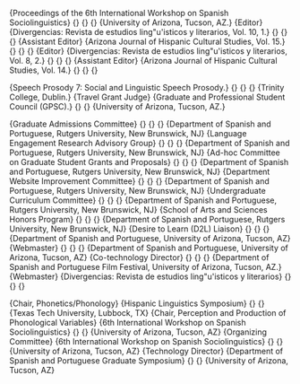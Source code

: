 
\section{Service and Outreach}

\vspace{-0.1in}

\subsection{Mentoring of doctoral students}

\cventry{2019}{Tadjou-N'Dine Mamadou Yacoubou}{Member of PhD qualifying paper committee}{}{}{Linguistics, Rutgers University}
\cventry{}{Nathan Koser}{Member of PhD qualifying paper committee}{}{}{Linguistics, Rutgers University}
\cventry{}{Laura Fern\'andez Arroyo}{Member of PhD qualifying paper committee}{}{}{Spanish and Portuguese, Rutgers University}
\cventry{}{Nicole Rodr\'iguez}{Member of PhD qualifying paper committee}{}{}{Spanish and Portuguese, Rutgers University}
\cventry{2018}{Cristina Lozano Arg\"uelles}{Member of Dissertation committee}{}{}{Spanish and Portuguese, Rutgers University}
\cventry{}{Michele Goldin}{Member of Dissertation committee}{}{}{Spanish and Portuguese, Rutgers University}
\cventry{}{Julio C{\'e}sar L{\'o}pez Otero}{Member of Dissertation committee}{}{}{Spanish and Portuguese, Rutgers University}
\cventry{}{Esther Hur}{Member of Dissertation committee}{}{}{Spanish and Portuguese, Rutgers University}
\cventry{}{Julio C{\'e}sar L{\'o}pez Otero}{Member of PhD qualifying paper committee}{}{}{Spanish and Portuguese, Rutgers University}
\cventry{}{Michele Goldin}{Member of PhD qualifying paper committee}{}{}{Spanish and Portuguese, Rutgers University}
\cventry{}{Esther Hur}{Member of PhD qualifying paper committee}{}{}{Spanish and Portuguese, Rutgers University}
\cventry{2017}{Cristina Lozano}{Member of PhD qualifying paper committee}{}{}{Spanish and Portuguese, Rutgers University}
\cventry{}{Eileen Blum}{Member of PhD qualifying paper committee}{}{}{Linguistics, Rutgers University}
\cventry{}{Gwendolyn Rehrig}{Member of Dissertation committee}{}{}{Psychology, Rutgers University}


\subsection{Mentoring of undergraduate students}

\cventry{2018 -- 2019}{Maxine Ellicott}{School of Arts and Sciences Honors Program Faculty Mentoring}{}{}{Pre-med, Rutgers University}
\cventry{}{Hamail Iqbal}{School of Arts and Sciences Honors Program Faculty Mentoring}{}{}{Rutgers University}
\cventry{}{Jessica Philip}{School of Arts and Sciences Honors Program Faculty Mentoring}{}{}{Statistics, Rutgers University}
\cventry{2017 -- 2018}{Jessyca Campos}{Independent Study}{}{}{How syllable weight influences the perception of stress in second language learners of Spanish \\ Linguistics, Rutgers University}
\cventry{}{Tiffany Calvache}{School of Arts and Sciences Honors Program Faculty Mentoring}{}{}{Molecular Biology and Biochemistry, Rutgers University}
\cventry{}{Shuxiang Michelle Fan}{School of Arts and Sciences Honors Program Faculty Mentoring}{}{}{Linguistic Anthropology, Rutgers University}


\subsection{Manuscript Reviewer}

\cventry{2019}{Language and Speech.}{}{}{}{}
\cventry{}{Studies in Hispanic and Lusiphone Linguistics.}{}{}{}{}
\cventry{}{Journal of Phonetics.}{}{}{}{}
\cventry{}{Linguistic Approaches to Bilingualism.}{}{}{}{}
\cventry{}{Journal of the Acoustical Society of America.}{}{}{}{}
\cventry{}{Languages.}{}{}{}{}
\cventry{}{Language Learning.}{}{}{}{}
\cventry{2018}{Language and Speech.}{}{}{}{}
\cventry{}{Bilingualism: Language and Cognition.}{}{}{}{}
\cventry{}{Langauges.}{}{}{}{}
\cventry{}{Routledge Edited Volume: El español como lengua de herencia.}{}{}{}{}
\cventry{2017}{Hispanic Studies Review.}{}{}{}{}
\cventry{}{Language and Speech.}{}{}{}{}
\cventry{}{Bilingualism: Language and Cognition.}{}{}{}{}
\cventry{}{Heritage Language Journal.}{}{}{}{}
\cventry{}{Languages.}{}{}{}{}
\cventry{2016}{Second Language Research.}{}{}{}{}
\cventry{}{Journal of Second Language Pronunciation.}{}{}{}{}
\cventry{}{Hispanic Studies Review.}{}{}{}{}
\cventry{2015}{Journal of Second Language Pronunciation.}{}{}{}{}
\cventry{2012}
        {Proceedings of the 6th International Workshop on Spanish Sociolinguistics}
        {}
        {}
        {}
        {University of Arizona, Tucson, AZ.}
\cventry{2012}
        {Editor}
        {Divergencias: Revista de estudios ling\"u\'isticos y literarios, Vol. 10, 1.}
        {}
        {}
        {}
\cventry{2011}
        {Assistant Editor}
        {Arizona Journal of Hispanic Cultural Studies, Vol. 15.}
        {}
        {}
        {}
\cventry{2010}
        {Editor}
        {Divergencias: Revista de estudios ling\"u\'isticos y literarios, Vol. 8, 2.}
        {}
        {}
        {}
\cventry{2010}
        {Assistant Editor}
        {Arizona Journal of Hispanic Cultural Studies, Vol. 14.}
        {}
        {}
        {}


\subsection{Abstract Reviewer}

\cventry{2014}
        {Speech Prosody 7: Social and Linguistic Speech Prosody.}
        {}
        {}
        {}
        {Trinity College, Dublin.}
\cventry{2014}
        {Travel Grant Judge}
        {Graduate and Professional Student Council (GPSC).}
        {}
        {}
        {University of Arizona, Tucson, AZ.}


\subsection{Departmental Committees and Administrative Assignments}

\cventry{2018 -- 2019}
        {Graduate Admissions Committee}
        {}
        {}
        {}
        {Department of Spanish and Portuguese, Rutgers University, New Brunswick, NJ}
\cventry{2018 -- ongoing}
        {Language Engagement Research Advisory Group}
        {}
        {}
        {}
        {Department of Spanish and Portuguese, Rutgers University, New Brunswick, NJ}
\cventry{2017 -- 2018}
        {Ad-hoc Committee on Graduate Student Grants and Proposals}
        {}
        {}
        {}
        {Department of Spanish and Portuguese, Rutgers University, New Brunswick, NJ}
\cventry{2017 -- 2018}
        {Department Website Improvement Committee}
        {}
        {}
        {}
        {Department of Spanish and Portuguese, Rutgers University, New Brunswick, NJ}
\cventry{2016 -- 2017}
        {Undergraduate Curriculum Committee}
        {}
        {}
        {}
        {Department of Spanish and Portuguese, Rutgers University, New Brunswick, NJ}
\cventry{2016 -- present}
        {School of Arts and Sciences Honors Program}
        {}
        {}
        {}
        {Department of Spanish and Portuguese, Rutgers University, New Brunswick, NJ}
\cventry{2014 -- 2015}
        {Desire to Learn (D2L) Liaison}
        {}
        {}
        {}
        {Department of Spanish and Portuguese, University of Arizona, Tucson, AZ}
\cventry{2014 -- 2015}
        {Webmaster}
        {}
        {}
        {}
        {Department of Spanish and Portuguese, University of Arizona, Tucson, AZ}
\cventry{2011 -- 2014}
        {Co-technology Director}
        {}
        {}
        {}
        {Department of Spanish and Portuguese Film Festival, University of Arizona, Tucson, AZ.}
\cventry{2011 -- 2012}
        {Webmaster}
        {Divergencias: Revista de estudios ling\"u\'isticos y literarios}
        {}
        {}
        {}


\subsection{Organizations and Committees}

\cventry{2017}
        {Chair, Phonetics/Phonology}
        {Hispanic Linguistics Symposium}
        {}
        {}
        {Texas Tech University, Lubbock, TX}
\cventry{2012}
        {Chair, Perception and Production of Phonological Variables}
        {6th International Workshop on Spanish Sociolinguistics}
        {}
        {}
        {University of Arizona, Tucson, AZ}
\cventry{2011 -- 2012}
        {Organizing Committee}
        {6th International Workshop on Spanish Sociolinguistics}
        {}
        {}
        {University of Arizona, Tucson, AZ}
\cventry{2010 -- 2012}
        {Technology Director}
        {Department of Spanish and Portuguese Graduate Symposium}
        {}
        {}
        {University of Arizona, Tucson, AZ}

